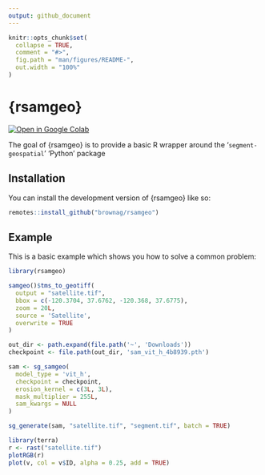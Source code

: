 ```yaml
---
output: github_document
---
```


<!-- README.md is generated from README.Rmd. Please edit that file -->

```r
knitr::opts_chunk$set(
  collapse = TRUE,
  comment = "#>",
  fig.path = "man/figures/README-",
  out.width = "100%"
)
```

# {rsamgeo}

<!-- badges: start -->
[![Open in Google Colab](https://camo.githubusercontent.com/84f0493939e0c4de4e6dbe113251b4bfb5353e57134ffd9fcab6b8714514d4d1/68747470733a2f2f636f6c61622e72657365617263682e676f6f676c652e636f6d2f6173736574732f636f6c61622d62616467652e737667)](https://colab.research.google.com/drive/1DwHUc1Vpgg1dRTSKB7AY5puDM_2uB8MY?usp=sharing)
<!-- badges: end -->

The goal of {rsamgeo} is to provide a basic R wrapper around the '`segment-geospatial`' 'Python' package

## Installation

You can install the development version of {rsamgeo} like so:

``` r
remotes::install_github("brownag/rsamgeo")
```

## Example

This is a basic example which shows you how to solve a common problem:

```r
library(rsamgeo)

samgeo()$tms_to_geotiff(
  output = "satellite.tif",
  bbox = c(-120.3704, 37.6762, -120.368, 37.6775),
  zoom = 20L,
  source = 'Satellite',
  overwrite = TRUE
)

out_dir <- path.expand(file.path('~', 'Downloads'))
checkpoint <- file.path(out_dir, 'sam_vit_h_4b8939.pth')

sam <- sg_samgeo(
  model_type = 'vit_h',
  checkpoint = checkpoint,
  erosion_kernel = c(3L, 3L),
  mask_multiplier = 255L,
  sam_kwargs = NULL
)

sg_generate(sam, "satellite.tif", "segment.tif", batch = TRUE)
```

```r
library(terra)
r <- rast("satellite.tif")
plotRGB(r)
plot(v, col = v$ID, alpha = 0.25, add = TRUE)
```
